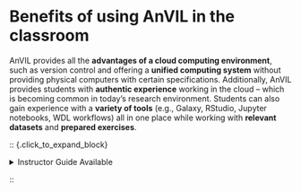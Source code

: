 # Benefits of using AnVIL in the classroom

AnVIL provides all the **advantages of a cloud computing environment**, such as version control and offering a **unified computing system** without providing physical computers with certain specifications. Additionally, AnVIL provides students with **authentic experience** working in the cloud -- which is becoming common in today's research environment. Students can also gain experience with a **variety of tools** (e.g., Galaxy, RStudio, Jupyter notebooks, WDL workflows) all in one place while working with **relevant datasets** and **prepared exercises**.

:: {.click_to_expand_block}

<details><summary>Instructor Guide Available</summary>

See more in our [instructor guide](https://jhudatascience.org/AnVIL_Book_Instructor_Guide/introduction.html#why-should-i-use-anvil) on why AnVIL is a good choice for your classroom.

</details>

::
